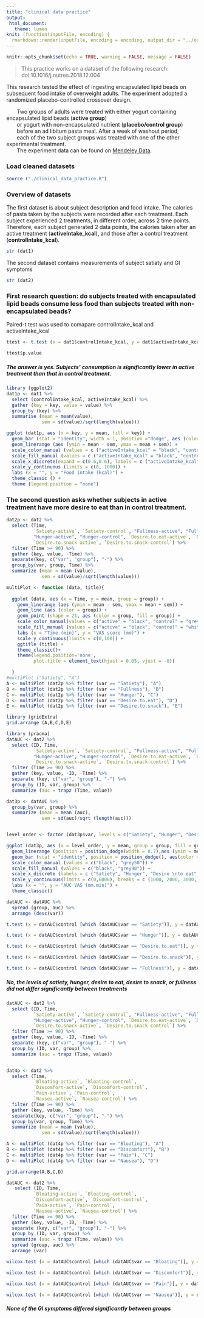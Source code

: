 ```yaml
---
title: "clinical data practice"
output: 
 html_document:
   theme: lumen
knit: (function(inputFile, encoding) {
  rmarkdown::render(inputFile, encoding = encoding, output_dir = "../output/") })
---
```


```r
knitr::opts_chunk$set(echo = TRUE, warning = FALSE, message = FALSE)
```

> This practice works on a dataset of the following research:    
> doi:10.1016/j.nutres.2018.12.004    


This research tested the effect of ingesting encapsulated lipid beads on subsequent food intake of overweight adults. The experiment adopted a randomized placebo-controlled crossover design.   

|        Two groups of adults were treated with either yogurt containing encapsulated lipid beads (**active group**) 
|        or yogurt with non-encapsulated nutrient (**placebo/control group**) 
|        before an ad libitum pasta meal. After a week of washout period, 
|        each of the two subject groups was treated with one of the other experimental treatment. 
|        The experiment data can be found on [Mendeley Data]("https://data.mendeley.com/datasets/hxyx3vdf3b/1").    

### Load cleaned datasets
```r
source ("./clinical_data_practice.R")
```

### Overview of datasets    
The first dataset is about subject description and food intake. The calories of pasta taken by the subjects were recorded after each treatment. Each subject experienced 2 treatments, in different order, across 2 time points. Therefore, each subject generated 2 data points, the calories taken after an active treatment (**activeIntake_kcal**), and those after a control treatment (**controlIntake_kcal**).  
```r
str (dat1)
```

The second dataset contains measurements of subject satiaty and GI symptoms
```r
str (dat2)
```
    
### First research question: do subjects treated with encapsulated lipid beads consume less food than subjects treated with non-encapsulated beads?    
    
Paired-t test was used to comapare controlIntake_kcal and activeIntake_kcal    
```r
ttest <- t.test (x = dat1$controlIntake_kcal, y = dat1$activeIntake_kcal, paired = TRUE)

ttest$p.value
```

##### The answer is yes. Subjects' consumption is significantly lower in active treatment than that in control treatment.
```r
library (ggplot2)
dat1p <- dat1 %>% 
  select (controlIntake_kcal, activeIntake_kcal) %>% 
  gather (key = key, value = value) %>% 
  group_by (key) %>% 
  summarise (mean = mean(value),
             sem = sd(value)/sqrt(length(value)))

ggplot (dat1p, aes (x = key, y = mean, fill = key)) +
  geom_bar (stat = "identity", width = 1, position ="dodge", aes (color = key, fill = key)) +
  geom_linerange (aes (ymin = mean - sem, ymax = mean + sem)) +
  scale_color_manual (values = c ("activeIntake_kcal" = "black", "controlIntake_kcal" = "grey50")) +
  scale_fill_manual (values = c ("activeIntake_kcal" = "black", "controlIntake_kcal" = "grey90")) +
  scale_x_discrete(expand = c(0.6,0.6), labels = c ("activeIntake_kcal" = "Active", "controlIntake_kcal" = "Cnotrol")) +
  scale_y_continuous (limits = c(0, 1000)) +
  labs (x = "", y = "Food intake (kcal)") +
  theme_classic () +
  theme (legend.position = "none")
```

### The second question asks whether subjects in active treatment have more desire to eat than in control treatment.
```r
dat2p <- dat2 %>% 
  select (Time,
          `Satiety-active`, `Satiety-control`, "Fullness-active", "Fullness-control", 
          "Hunger-active", "Hunger-control", `Desire.to.eat-active`, `Desire.to.eat-control`, 
          `Desire.to.snack-active`, `Desire.to.snack-control`) %>% 
  filter (Time >= 90) %>% 
  gather (key, value, -Time) %>% 
  separate(key, c("var", "group"), "-") %>% 
  group_by(var, group, Time) %>% 
  summarize (mean = mean (value),
             sem = sd(value)/sqrt(length(value)))

multiPlot <- function (data, title){
  
  ggplot (data, aes (x = Time, y = mean, group = group)) +
    geom_linerange (aes (ymin = mean - sem, ymax = mean + sem)) +
    geom_line (aes (color = group)) +
    geom_point (shape = 21, aes (color = group, fill = group)) +
    scale_color_manual(values = c("active" = "black", "control" = "grey"))+
    scale_fill_manual (values = c("active" = "black", "control" = "white")) +
    labs (x = "Time (min)", y = "VAS score (mm)") +
    scale_y_continuous(limits = c(0,100)) +
    ggtitle (title) +
    theme_classic()+
    theme(legend.position='none', 
          plot.title = element_text(hjust = 0.05, vjust = -8)) 

  }
#multiPlot ("Satiety", "A")
A <- multiPlot (dat2p %>% filter (var == "Satiety"), "A")
B <- multiPlot (dat2p %>% filter (var == "Fullness"), "B")
C <- multiPlot (dat2p %>% filter (var == "Hunger"), "C")
D <- multiPlot (dat2p %>% filter (var == "Desire.to.eat"), "D") 
E <- multiPlot (dat2p %>% filter (var == "Desire.to.snack"), "E")

library (gridExtra)
grid.arrange (A,B,C,D,E)
```

```r
library (pracma)
datAUC <- dat2 %>%
  select (ID, Time,
          `Satiety-active`, `Satiety-control`, "Fullness-active", "Fullness-control", 
          "Hunger-active", "Hunger-control", `Desire.to.eat-active`, `Desire.to.eat-control`, 
          `Desire.to.snack-active`, `Desire.to.snack-control`) %>% 
  filter (Time >= 90) %>% 
  gather (key, value, -ID, -Time) %>% 
  separate (key, c("var", "group"), "-") %>% 
  group_by (ID, var, group) %>% 
  summarize (auc = trapz (Time, value))

dat3p <- datAUC %>% 
  group_by(var, group) %>% 
  summarize (mean = mean (auc),
             sem = sd(auc)/sqrt (length(auc)))


level_order <- factor (dat3p$var, levels = c("Satiety", "Hunger", "Desire.to.eat", "Desire.to.snack", "Fullness"))

ggplot (dat3p, aes (x = level_order, y = mean, group = group, fill = group)) +
  geom_linerange (position = position_dodge(width = 0.7),aes (ymin = mean - sem, ymax = mean + sem)) +
  geom_bar (stat = "identity", position = position_dodge(), aes(color = group)) +
  scale_color_manual (values = c("black", "grey50")) +
  scale_fill_manual (values = c("black", "grey90")) +
  scale_x_discrete (labels = c ("Satiety", "Hunger", "Desire \nto eat", "Desire \nto snack", "Fullness")) +
  scale_y_continuous(limits = c(0,6000), breaks = c (1000, 2000, 3000, 4000, 5000, 6000), labels = c ("", 2000, "", 4000, "", 6000)) +
  labs (x = "", y = "AUC VAS (mm.min)") +
  theme_classic()
```

```r
datAUC <- datAUC %>% 
  spread (group, auc) %>% 
  arrange (desc(var))

t.test (x = datAUC$control [which (datAUC$var == "Satiety")], y = datAUC$active [which (datAUC$var == "Satiety")], paired = TRUE)

t.test (x = datAUC$control [which (datAUC$var == "Hunger")], y = datAUC$active [which (datAUC$var == "Hunger")], paired = TRUE)

t.test (x = datAUC$control [which (datAUC$var == "Desire.to.eat")], y = datAUC$active [which (datAUC$var == "Desire.to.eat")], paired = TRUE)

t.test (x = datAUC$control [which (datAUC$var == "Desire.to.snack")], y = datAUC$active [which (datAUC$var == "Desire.to.snack")], paired = TRUE)

t.test (x = datAUC$control [which (datAUC$var == "Fullness")], y = datAUC$active [which (datAUC$var == "Fullness")], paired = TRUE)
```
##### No, the levels of satiety, hunger, desire to eat, desire to snack, or fullness did not differ significantly between treatments    
    
```r
datAUC <- dat2 %>%
  select (ID, Time,
          `Satiety-active`, `Satiety-control`, "Fullness-active", "Fullness-control", 
          "Hunger-active", "Hunger-control", `Desire.to.eat-active`, `Desire.to.eat-control`, 
          `Desire.to.snack-active`, `Desire.to.snack-control`) %>% 
  filter (Time >= 90) %>% 
  gather (key, value, -ID, -Time) %>% 
  separate (key, c("var", "group"), "-") %>% 
  group_by (ID, var, group) %>% 
  summarize (auc = trapz (Time, value))


dat4p <- dat2 %>% 
  select (Time, 
          `Bloating-active`, `Bloating-control`,
          `Discomfort-active`, `Discomfort-control`,
          `Pain-active`, `Pain-control`,
          `Nausea-active`, `Nausea-control`) %>% 
  filter (Time >= 90) %>% 
  gather (key, value, -Time) %>% 
  separate(key, c("var", "group"), "-") %>% 
  group_by(var, group, Time) %>% 
  summarize (mean = mean (value),
             sem = sd(value)/sqrt(length(value)))

A <- multiPlot (dat4p %>% filter (var == "Bloating"), "A")
B <- multiPlot (dat4p %>% filter (var == "Discomfort"), "B")
C <- multiPlot (dat4p %>% filter (var == "Pain"), "C")
D <- multiPlot (dat4p %>% filter (var == "Nausea"), "D") 

grid.arrange(A,B,C,D)
```

```r
datAUC <- dat2 %>% 
   select (ID, Time, 
          `Bloating-active`, `Bloating-control`,
          `Discomfort-active`, `Discomfort-control`,
          `Pain-active`, `Pain-control`,
          `Nausea-active`, `Nausea-control`) %>% 
  filter (Time >= 90) %>% 
  gather (key, value, -ID, -Time) %>% 
  separate (key, c("var", "group"), "-") %>% 
  group_by (ID, var, group) %>% 
  summarize (auc = trapz (Time, value)) %>% 
  spread (group, auc) %>% 
  arrange (var)

wilcox.test (x = datAUC$control [which (datAUC$var == "Bloating")], y = datAUC$active [which (datAUC$var == "Bloating")], paired = TRUE)

wilcox.test (x = datAUC$control [which (datAUC$var == "Discomfort")], y = datAUC$active [which (datAUC$var == "Discomfort")], paired = TRUE)

wilcox.test (x = datAUC$control [which (datAUC$var == "Pain")], y = datAUC$active [which (datAUC$var == "Pain")], paired = TRUE)

wilcox.test (x = datAUC$control [which (datAUC$var == "Nausea")], y = datAUC$active [which (datAUC$var == "Nausea")], paired = TRUE)

```
    
##### None of the GI symptoms differed significantly between groups    